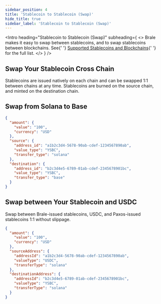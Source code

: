 ```yaml
---
sidebar_position: 4
title: 'Stablecoin to Stablecoin (Swap)'
hide_title: true
sidebar_label: 'Stablecoin to Stablecoin (Swap)'
---
```


<Intro
  heading="Stablecoin to Stablecoin (Swap)"
  subheading={
    <>
      Brale makes it easy to swap between stablecoins, and to swap stablecoins between blockchains.
      See{' '}
      <a href="/docs/coverage/stablecoins-and-blockchains">Supported Stablecoins and Blockchains</a>{' '}
      for the full list.
    </>
  }
/>

## Swap Your Stablecoin Cross Chain

Stablecoins are issued natively on each chain and can be swapped 1:1 between chains at any time. Stablecoins are burned on the source chain, and minted on the destination chain.

## Swap from Solana to Base

<HTTPMethod method="POST" endpoint="https://api.brale.xyz/accounts/account_id/transfers" />

```json title="Request" showLineNumbers
{
  "amount": {
    "value": "100",
    "currency": "USD"
  },
  "source": {
    "address_id": "a1b2c3d4-5678-90ab-cdef-1234567890ab",
    "value_type": "YSBC",
    "transfer_type": "solana"
  },
  "destination": {
    "address_id": "b2c3d4e5-6789-01ab-cdef-2345678901bc",
    "value_type": "YSBC",
    "transfer_type": "base"
  }
}
```

## Swap between Your Stablecoin and USDC

Swap between Brale-issued stablecoins, USDC, and Paxos-issued stablecoins 1:1 without slippage.

<HTTPMethod method="POST" endpoint="https://api.brale.xyz/accounts/account_id/transfers" />

```json title="Request" showLineNumbers
{
  "amount": {
    "value": "100",
    "currency": "USD"
  },
  "sourceAddress": {
    "addressId": "a1b2c3d4-5678-90ab-cdef-1234567890ab",
    "valueType": "USDC",
    "transferType": "solana"
  },
  "destinationAddress": {
    "addressId": "b2c3d4e5-6789-01ab-cdef-2345678901bc",
    "valueType": "YSBC",
    "transferType": "solana"
  }
}
```
